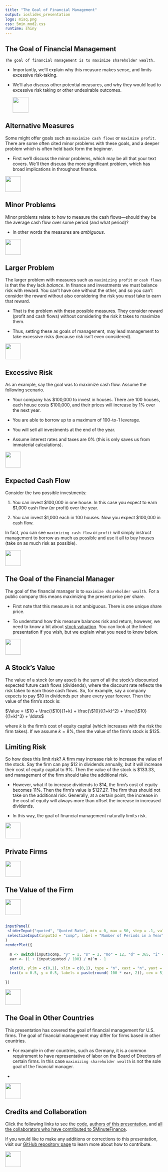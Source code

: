 ```yaml
---
title: "The Goal of Financial Management"
output: ioslides_presentation
logo: misq.png
css: 5min_mod2.css
runtime: shiny
---
```


## The Goal of Financial Management

`The goal of financial management is to maximize shareholder wealth.` 

-  Importantly, we'll explain why this measure makes sense, and limits excessive risk-taking. 

-  We'll also discuss other potential measures, and why they would lead to excessive risk taking or other undesirable outcomes.  
<div class="MIfooter"><img src="mi.png" style="height:50px;"></div> 

## Alternative Measures

Some might offer goals such as `maximize cash flows` or `maximize profit`.  There are some often cited minor problems with these goals, and a deeper problem which is often held back form the beginner.  

-  First we'll discuss the minor problems, which may be all that your text covers.  We'll then discuss the more significant problem, which has broad implications in throughout finance.  

<div class="MIfooter"><img src="mi.png" style="height:50px;"></div> 

## Minor Problems 

Minor problems relate to how to measure the cash flows---should they be the average cash flow over some period (and what period)?

-  In other words the measures are *ambiguous*. 

<div class="MIfooter"><img src="mi.png" style="height:50px;"></div> 

## Larger Problem

The larger problem with measures such as `maximizing profit` or `cash flows` is that the they lack *balance*. In finance and investments we must balance risk with reward.  You can't have one without the other, and so you can't consider the reward without also considering the risk you *must* take to earn that reward.

- That is the problem with these possible measures.  They consider reward (profit and cash flows) without considering the risk it takes to maximize them.

- Thus, setting these as goals of management, may lead management to take excessive risks (because risk isn't even considered).

<div class="MIfooter"><img src="mi.png" style="height:50px;"></div> 

<!--- emphasize the importance of balance in finance, balancing risk and reward.  Maximizing shareholder wealth is a balanced approach, whereas maximizing cash flows or profits is not. -->

## Excessive Risk

As an example, say the goal was to maximize cash flow.  Assume the following scenario.  

-  Your company has \$100,000 to invest in houses.  There are 100 houses, each house costs \$100,000, and their prices will increase by 1\% over the next year. 

-  You are able to borrow up to a maximum of 100-to-1 leverage.  

-  You will sell all investments at the end of the year.

-  Assume interest rates and taxes are 0\% (this is only saves us from immaterial calculations).

<div class="MIfooter"><img src="mi.png" style="height:50px;"></div> 

## Expected Cash Flow

Consider the two possible investments:

#. You can invest \$100,000 in one house.  In this case you expect to earn \$1,000 cash flow (or profit) over the year.

#. You can invest \$1,000 each in 100 houses.  Now you expect \$100,000 in cash flow.  

In fact, you can see `maximizing cash flow` or `profit` will simply instruct management to borrow as much as possible and use it all to buy houses (take on as much risk as possible).

<div class="MIfooter"><img src="mi.png" style="height:50px;"></div> 

## The Goal of the Financial Manager

The goal of the financial manager is to `maximize shareholder wealth`.  For a public company this means maximizing the present price per share. 

- First note that this measure is not ambiguous.  There is one unique share price.  

- To understand how this measure balances risk and return, however, we need to know a bit about [stock valuation](http://www.5minutefinance.org/concepts/an-introduction-to-stock-valuation).  You can look at the linked presentation if you wish, but we explain what you need to know below.

<div class="MIfooter"><img src="mi.png" style="height:50px;"></div> 

## A Stock's Value

The value of a stock (or any asset) is the sum of all the stock's discounted expected future cash flows (dividends), where the discount rate reflects the risk taken to earn those cash flows.  So, for example, say a company expects to pay \$10 in dividends per share every year forever.  Then the value of the firm's stock is:

$Value = \$10 + \frac{\$10}{1+k} + \frac{\$10}{(1+k)^2} + \frac{\$10}{(1+k)^3} + \ldots$

where *k* is the firm's cost of equity capital (which increases with the risk the firm takes).  If we assume $k = 8\%$, then the value of the firm's stock is \$125.  

## Limiting Risk 

So how does this limit risk? A firm may increase risk to increase the value of the stock.  Say the firm can pay \$12 in dividends annually, but it will increase their cost of equity capital to 9\%.  Then the value of the stock is \$133.33, and management of the firm should take the additional risk.

-  However, what if to increase dividends to \$14, the firm's cost of equity becomes 11\%.  Then the firm's value is \$127.27.  The firm thus should not take on the additional risk. Generally, at a certain point, the increase in the cost of equity will always more than offset the increase in increased dividends. 

-  In this way, the goal of financial management naturally limits risk.

<div class="MIfooter"><img src="mi.png" style="height:50px;"></div> 

## Private Firms

<div class="MIfooter"><img src="mi.png" style="height:50px;"></div> 

## The Value of the Firm



<div class="MIfooter"><img src="mi.png" style="height:50px;"></div> 

##

```r
inputPanel(
 sliderInput("quoted", "Quoted Rate", min = 0, max = 50, step = .1, value = 12),
 selectizeInput(inputId = "comp", label = "Number of Periods in a Year", choices = c("Yearly"= "y", "Semiannual" = "s", "Monthly" = "mo", "Daily" = "d", "Infinite" = "i"))
)
renderPlot({
 
  m <- switch(input$comp, "y" = 1, "s" = 2, "mo" = 12, "d" = 365, "i" = 99999999)
  ear <- (1 + (input$quoted / 100) / m)^m - 1
  
  plot(0, ylim = c(0,1), xlim = c(0,1), type = "n", xaxt = "n", yaxt = "n", ylab = "", xlab = "")
  text(x = 0.5, y = 0.5, labels = paste(round( 100 * ear, 2)), cex = 5)
   
})
```

<div class="MIfooter"><img src="mi.png" style="height:50px;"></div> 


## The Goal in Other Countries

This presentation has covered the goal of financial management for U.S. firms.  The goal of financial management may differ for firms based in other countries.

-  For example in other countries, such as Germany, it is a common requirement to have representative of labor on the Board of Directors of certain firms.  In this case `maximizing shareholder wealth` is not the sole goal of the financial manager.  

- 



<div class="MIfooter"><img src="mi.png" style="height:50px;"></div> 

## Credits and Collaboration

Click the following links to see the [code](https://github.com/FinancialMarkets/5MinuteFinance/blob/master/Fundamentals/APR_EAR/apr.Rmd), [authors of this presentation](https://github.com/FinancialMarkets/5MinuteFinance/blame/master/Fundamentals/APR_EAR/apr.Rmd), and [all the collaborators who have contributed to 5MinuteFinance](https://github.com/FinancialMarkets/5MinuteFinance/graphs/contributors).

If you would like to make any additions or corrections to this presentation, visit our [GitHub repository page](https://github.com/FinancialMarkets/5MinuteFinance#how-to-contribute) to learn more about how to contribute.

<div class="MIfooter"><img src="mi.png" style="height:50px;"></div> 
